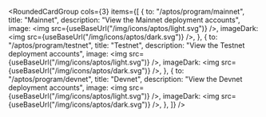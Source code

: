 
<RoundedCardGroup
  cols={3}
  items={[
    {
      to: "/aptos/program/mainnet",
      title: "Mainnet",
      description: "View the Mainnet deployment accounts",
      image: <img src={useBaseUrl("/img/icons/aptos/light.svg")} />,
      imageDark: <img src={useBaseUrl("/img/icons/aptos/dark.svg")} />,
    },
    {
      to: "/aptos/program/testnet",
      title: "Testnet",
      description: "View the Testnet deployment accounts",
      image: <img src={useBaseUrl("/img/icons/aptos/light.svg")} />,
      imageDark: <img src={useBaseUrl("/img/icons/aptos/dark.svg")} />,
    },
    {
      to: "/aptos/program/devnet",
      title: "Devnet",
      description: "View the Devnet deployment accounts",
      image: <img src={useBaseUrl("/img/icons/aptos/light.svg")} />,
      imageDark: <img src={useBaseUrl("/img/icons/aptos/dark.svg")} />,
    },
  ]}
/>
